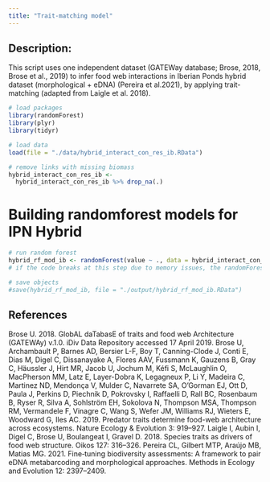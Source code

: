```yaml
---
title: "Trait-matching model"
---
```


## Description:
This script uses one independent dataset (GATEWay database; Brose, 2018, Brose et al., 2019) to infer food web interactions in Iberian Ponds hybrid dataset (morphological + eDNA) (Pereira et al.2021), by applying trait-matching (adapted from Laigle et al. 2018).


```r
# load packages
library(randomForest)
library(plyr)
library(tidyr)
```

```r
# load data
load(file = "./data/hybrid_interact_con_res_ib.RData")
```

```r
# remove links with missing biomass
hybrid_interact_con_res_ib <- 
  hybrid_interact_con_res_ib %>% drop_na(.)
```

# Building randomforest models for IPN Hybrid
```r
# run random forest 
hybrid_rf_mod_ib <- randomForest(value ~ ., data = hybrid_interact_con_res_ib, importance=TRUE) 
# if the code breaks at this step due to memory issues, the randomForest object that is generated here is also provided in "./output/hybrid_rf_mod_ib.RData".

# save objects
#save(hybrid_rf_mod_ib, file = "./output/hybrid_rf_mod_ib.RData")
```


## References
Brose U. 2018. GlobAL daTabasE of traits and food web Architecture (GATEWAy) v.1.0. iDiv Data Repository accessed 17 April 2019.
Brose U, Archambault P, Barnes AD, Bersier L-F, Boy T, Canning-Clode J, Conti E, Dias M, Digel C, Dissanayake A, Flores AAV, Fussmann K, Gauzens B, Gray C, Häussler J, Hirt MR, Jacob U, Jochum M, Kéfi S, McLaughlin O, MacPherson MM, Latz E, Layer-Dobra K, Legagneux P, Li Y, Madeira C, Martinez ND, Mendonça V, Mulder C, Navarrete SA, O’Gorman EJ, Ott D, Paula J, Perkins D, Piechnik D, Pokrovsky I, Raffaelli D, Rall BC, Rosenbaum B, Ryser R, Silva A, Sohlström EH, Sokolova N, Thompson MSA, Thompson RM, Vermandele F, Vinagre C, Wang S, Wefer JM, Williams RJ, Wieters E, Woodward G, Iles AC. 2019. Predator traits determine food-web architecture across ecosystems. Nature Ecology & Evolution 3: 919–927.
Laigle I, Aubin I, Digel C, Brose U, Boulangeat I, Gravel D. 2018. Species traits as drivers of food web structure. Oikos 127: 316–326.
Pereira CL, Gilbert MTP, Araújo MB, Matias MG. 2021. Fine‐tuning biodiversity assessments: A framework to pair eDNA metabarcoding and morphological approaches. Methods in Ecology and Evolution 12: 2397–2409.